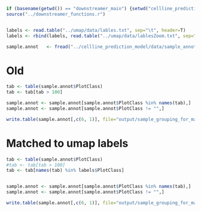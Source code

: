 ```r
if (basename(getwd()) == "downstreamer_main") {setwd("cellline_prediction_model")} else {setwd("../cellline_prediction_model")}
source("../downstreamer_functions.r")


labels <- read.table("../umap/data/lables.txt", sep="\t", header=T)
labels <- rbind(labels, read.table("../umap/data/lablesZoom.txt", sep="\t", header=T))

sample.annot   <- fread("../cellline_prediction_model/data/sample_annotations_updated_by_patrick.csv", stringsAsFactors = F, sep="\t", header=T, data.table=F)

```

# Old
```r
tab <- table(sample.annot$PlotClass)
tab <- tab[tab > 100]

sample.annot <- sample.annot[sample.annot$PlotClass %in% names(tab),]
sample.annot <- sample.annot[sample.annot$PlotClass != "",]

write.table(sample.annot[,c(6, 1)], file="output/sample_grouping_for_maker_gene_ttest.tsv", sep="\t", row.names=F, col.names = F, quote=F)
```

# Matched to umap labels
```r
tab <- table(sample.annot$PlotClass)
#tab <- tab[tab > 100]
tab <- tab[names(tab) %in% labels$PlotClass]


sample.annot <- sample.annot[sample.annot$PlotClass %in% names(tab),]
sample.annot <- sample.annot[sample.annot$PlotClass != "",]

write.table(sample.annot[,c(6, 1)], file="output/sample_grouping_for_maker_gene_ttest_umap_matched.tsv", sep="\t", row.names=F, col.names = F, quote=F)
```

